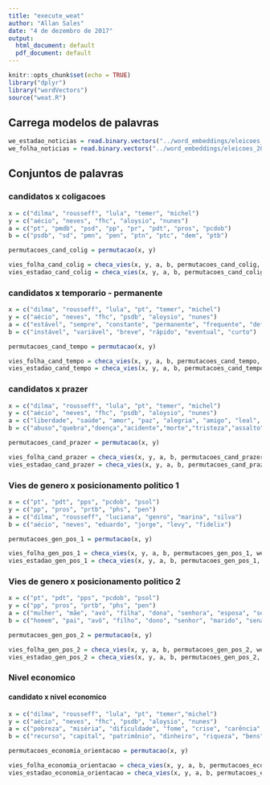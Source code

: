 ```yaml
---
title: "execute_weat"
author: "Allan Sales"
date: "4 de dezembro de 2017"
output:
  html_document: default
  pdf_document: default
---
```


```r
knitr::opts_chunk$set(echo = TRUE)
library("dplyr")
library("wordVectors")
source("weat.R")
```

## Carrega modelos de palavras
```r
we_estadao_noticias = read.binary.vectors("../word_embeddings/eleicoes_2014/embeddings/estadao_noticias_eleicao_2014.bin")
we_folha_noticias = read.binary.vectors("../word_embeddings/eleicoes_2014/embeddings/folha_noticias_eleicao_2014.bin")
```

## Conjuntos de palavras
### candidatos x coligacoes
```r
x = c("dilma", "rousseff", "lula", "temer", "michel")
y = c("aécio", "neves", "fhc", "aloysio", "nunes")
a = c("pt", "pmdb", "psd", "pp", "pr", "pdt", "pros", "pcdob") 
b = c("psdb", "sd", "pmn", "pen", "ptn", "ptc", "dem", "ptb")

permutacoes_cand_colig = permutacao(x, y)

vies_folha_cand_colig = checa_vies(x, y, a, b, permutacoes_cand_colig, we_folha_noticias)
vies_estadao_cand_colig = checa_vies(x, y, a, b, permutacoes_cand_colig, we_estadao_noticias)
```

### candidatos x temporario - permanente
```r
x = c("dilma", "rousseff", "lula", "pt", "temer", "michel")
y = c("aécio", "neves", "fhc", "psdb", "aloysio", "nunes")
a = c("estável", "sempre", "constante", "permanente", "frequente", "definitivo")
b = c("instável", "variável", "breve", "rápido", "eventual", "curto")

permutacoes_cand_tempo = permutacao(x, y)

vies_folha_cand_tempo = checa_vies(x, y, a, b, permutacoes_cand_tempo, we_folha_noticias)
vies_estadao_cand_tempo = checa_vies(x, y, a, b, permutacoes_cand_tempo, we_estadao_noticias)
```

### candidatos x prazer
```r
x = c("dilma", "rousseff", "lula", "pt", "temer", "michel")
y = c("aécio", "neves", "fhc", "psdb", "aloysio", "nunes")
a = c("liberdade", "saúde", "amor", "paz", "alegria", "amigo", "leal", "honesto", "sorte", "diploma", "presente", "honra", "família", "céu", "férias")
b = c("abuso","quebra","doença","acidente","morte","tristeza","assalto","desastre","ódio","tragédia","cadeia","pobreza","feio","câncer","matar")

permutacoes_cand_prazer = permutacao(x, y)

vies_folha_cand_prazer = checa_vies(x, y, a, b, permutacoes_cand_prazer, we_folha_noticias)
vies_estadao_cand_prazer = checa_vies(x, y, a, b, permutacoes_cand_prazer, we_estadao_noticias)
```

### Vies de genero x posicionamento politico 1
```r
x = c("pt", "pdt", "pps", "pcdob", "psol")
y = c("pp", "pros", "prtb", "phs", "pen")
a = c("dilma", "rousseff", "luciana", "genro", "marina", "silva")
b = c("aécio", "neves", "eduardo", "jorge", "levy", "fidelix")

permutacoes_gen_pos_1 = permutacao(x, y)

vies_folha_gen_pos_1 = checa_vies(x, y, a, b, permutacoes_gen_pos_1, we_folha_noticias)
vies_estadao_gen_pos_1 = checa_vies(x, y, a, b, permutacoes_gen_pos_1, we_estadao_noticias)
```

### Vies de genero x posicionamento politico 2
```r
x = c("pt", "pdt", "pps", "pcdob", "psol")
y = c("pp", "pros", "prtb", "phs", "pen")
a = c("mulher", "mãe", "avó", "filha", "dona", "senhora", "esposa", "senadora", "deputada", "presidenta", "prefeita", "governadora")
b = c("homem", "pai", "avô", "filho", "dono", "senhor", "marido", "senador", "deputado", "presidente", "prefeito", "governador")

permutacoes_gen_pos_2 = permutacao(x, y)

vies_folha_gen_pos_2 = checa_vies(x, y, a, b, permutacoes_gen_pos_2, we_folha_noticias)
vies_estadao_gen_pos_2 = checa_vies(x, y, a, b, permutacoes_gen_pos_2, we_estadao_noticias)
```

### Nivel economico
#### candidato x nivel economico
```r
x = c("dilma", "rousseff", "lula", "pt", "temer","michel")
y = c("aécio", "neves", "fhc", "psdb", "aloysio", "nunes")
a = c("pobreza", "miséria", "dificuldade", "fome", "crise", "carência", "escassez")
b = c("recurso", "capital", "patrimônio", "dinheiro", "riqueza", "bens", "meios")

permutacoes_economia_orientacao = permutacao(x, y)

vies_folha_economia_orientacao = checa_vies(x, y, a, b, permutacoes_economia_orientacao, we_folha_noticias)
vies_estadao_economia_orientacao = checa_vies(x, y, a, b, permutacoes_economia_orientacao, we_estadao_noticias)
```

```r

```

